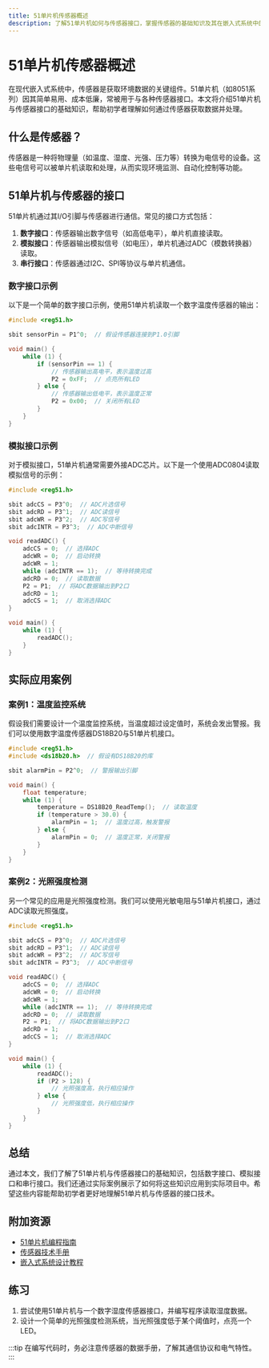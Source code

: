 ```yaml
---
title: 51单片机传感器概述
description: 了解51单片机如何与传感器接口，掌握传感器的基础知识及其在嵌入式系统中的应用。
---
```


# 51单片机传感器概述

在现代嵌入式系统中，传感器是获取环境数据的关键组件。51单片机（如8051系列）因其简单易用、成本低廉，常被用于与各种传感器接口。本文将介绍51单片机与传感器接口的基础知识，帮助初学者理解如何通过传感器获取数据并处理。

## 什么是传感器？

传感器是一种将物理量（如温度、湿度、光强、压力等）转换为电信号的设备。这些电信号可以被单片机读取和处理，从而实现环境监测、自动化控制等功能。

## 51单片机与传感器的接口

51单片机通过其I/O引脚与传感器进行通信。常见的接口方式包括：

1. **数字接口**：传感器输出数字信号（如高低电平），单片机直接读取。
2. **模拟接口**：传感器输出模拟信号（如电压），单片机通过ADC（模数转换器）读取。
3. **串行接口**：传感器通过I2C、SPI等协议与单片机通信。

### 数字接口示例

以下是一个简单的数字接口示例，使用51单片机读取一个数字温度传感器的输出：

```c
#include <reg51.h>

sbit sensorPin = P1^0;  // 假设传感器连接到P1.0引脚

void main() {
    while (1) {
        if (sensorPin == 1) {
            // 传感器输出高电平，表示温度过高
            P2 = 0xFF;  // 点亮所有LED
        } else {
            // 传感器输出低电平，表示温度正常
            P2 = 0x00;  // 关闭所有LED
        }
    }
}
```

### 模拟接口示例

对于模拟接口，51单片机通常需要外接ADC芯片。以下是一个使用ADC0804读取模拟信号的示例：

```c
#include <reg51.h>

sbit adcCS = P3^0;  // ADC片选信号
sbit adcRD = P3^1;  // ADC读信号
sbit adcWR = P3^2;  // ADC写信号
sbit adcINTR = P3^3;  // ADC中断信号

void readADC() {
    adcCS = 0;  // 选择ADC
    adcWR = 0;  // 启动转换
    adcWR = 1;
    while (adcINTR == 1);  // 等待转换完成
    adcRD = 0;  // 读取数据
    P2 = P1;  // 将ADC数据输出到P2口
    adcRD = 1;
    adcCS = 1;  // 取消选择ADC
}

void main() {
    while (1) {
        readADC();
    }
}
```

## 实际应用案例

### 案例1：温度监控系统

假设我们需要设计一个温度监控系统，当温度超过设定值时，系统会发出警报。我们可以使用数字温度传感器DS18B20与51单片机接口。

```c
#include <reg51.h>
#include <ds18b20.h>  // 假设有DS18B20的库

sbit alarmPin = P2^0;  // 警报输出引脚

void main() {
    float temperature;
    while (1) {
        temperature = DS18B20_ReadTemp();  // 读取温度
        if (temperature > 30.0) {
            alarmPin = 1;  // 温度过高，触发警报
        } else {
            alarmPin = 0;  // 温度正常，关闭警报
        }
    }
}
```

### 案例2：光照强度检测

另一个常见的应用是光照强度检测。我们可以使用光敏电阻与51单片机接口，通过ADC读取光照强度。

```c
#include <reg51.h>

sbit adcCS = P3^0;  // ADC片选信号
sbit adcRD = P3^1;  // ADC读信号
sbit adcWR = P3^2;  // ADC写信号
sbit adcINTR = P3^3;  // ADC中断信号

void readADC() {
    adcCS = 0;  // 选择ADC
    adcWR = 0;  // 启动转换
    adcWR = 1;
    while (adcINTR == 1);  // 等待转换完成
    adcRD = 0;  // 读取数据
    P2 = P1;  // 将ADC数据输出到P2口
    adcRD = 1;
    adcCS = 1;  // 取消选择ADC
}

void main() {
    while (1) {
        readADC();
        if (P2 > 128) {
            // 光照强度高，执行相应操作
        } else {
            // 光照强度低，执行相应操作
        }
    }
}
```

## 总结

通过本文，我们了解了51单片机与传感器接口的基础知识，包括数字接口、模拟接口和串行接口。我们还通过实际案例展示了如何将这些知识应用到实际项目中。希望这些内容能帮助初学者更好地理解51单片机与传感器的接口技术。

## 附加资源

- [51单片机编程指南](https://example.com/51-guide)
- [传感器技术手册](https://example.com/sensor-handbook)
- [嵌入式系统设计教程](https://example.com/embedded-tutorial)

## 练习

1. 尝试使用51单片机与一个数字湿度传感器接口，并编写程序读取湿度数据。
2. 设计一个简单的光照强度检测系统，当光照强度低于某个阈值时，点亮一个LED。

:::tip
在编写代码时，务必注意传感器的数据手册，了解其通信协议和电气特性。
:::